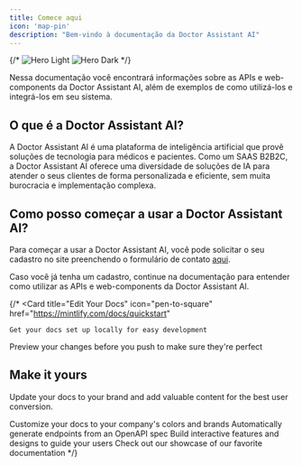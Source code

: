 ```yaml
---
title: Comece aqui
icon: 'map-pin'
description: "Bem-vindo à documentação da Doctor Assistant AI"
---
```


{/* <img
  className="block dark:hidden"
  src="/images/hero-light.png"
  alt="Hero Light"
/>
<img
  className="hidden dark:block"
  src="/images/hero-dark.png"
  alt="Hero Dark"
/> */}

Nessa documentação você encontrará informações sobre as APIs e web-components da Doctor Assistant AI, 
além de exemplos de como utilizá-los e integrá-los em seu sistema.

## O que é a Doctor Assistant AI?

A Doctor Assistant AI é uma plataforma de inteligência artificial que provê soluções de tecnologia para médicos e pacientes. 
Como um SAAS B2B2C, a Doctor Assistant AI oferece uma diversidade de soluções de IA para atender o seus clientes de forma 
personalizada e eficiente, sem muita burocracia e implementação complexa.

## Como posso começar a usar a Doctor Assistant AI?

Para começar a usar a Doctor Assistant AI, você pode solicitar o seu cadastro no site preenchendo o formulário de 
contato [aqui](https://www.doctorassistant.ai/prontuario/#contato).

Caso você já tenha um cadastro, continue na documentação para entender como utilizar as APIs e web-components da 
Doctor Assistant AI.

{/* <CardGroup cols={2}>
  <Card
    title="Edit Your Docs"
    icon="pen-to-square"
    href="https://mintlify.com/docs/quickstart"
  >
    Get your docs set up locally for easy development
  </Card>
  <Card
    title="Preview Changes"
    icon="image"
    href="https://mintlify.com/docs/development"
  >
    Preview your changes before you push to make sure they're perfect
  </Card>
</CardGroup>

## Make it yours

Update your docs to your brand and add valuable content for the best user conversion.

<CardGroup cols={2}>
  <Card
    title="Customize Style"
    icon="palette"
    href="https://mintlify.com/docs/settings/global"
  >
    Customize your docs to your company's colors and brands
  </Card>
  <Card
    title="Reference APIs"
    icon="code"
    href="https://mintlify.com/docs/api-playground/openapi"
  >
    Automatically generate endpoints from an OpenAPI spec
  </Card>
  <Card
    title="Add Components"
    icon="screwdriver-wrench"
    href="https://mintlify.com/docs/content/components/accordions"
  >
    Build interactive features and designs to guide your users
  </Card>
  <Card
    title="Get Inspiration"
    icon="stars"
    href="https://mintlify.com/customers"
  >
    Check out our showcase of our favorite documentation
  </Card>
</CardGroup> */}
